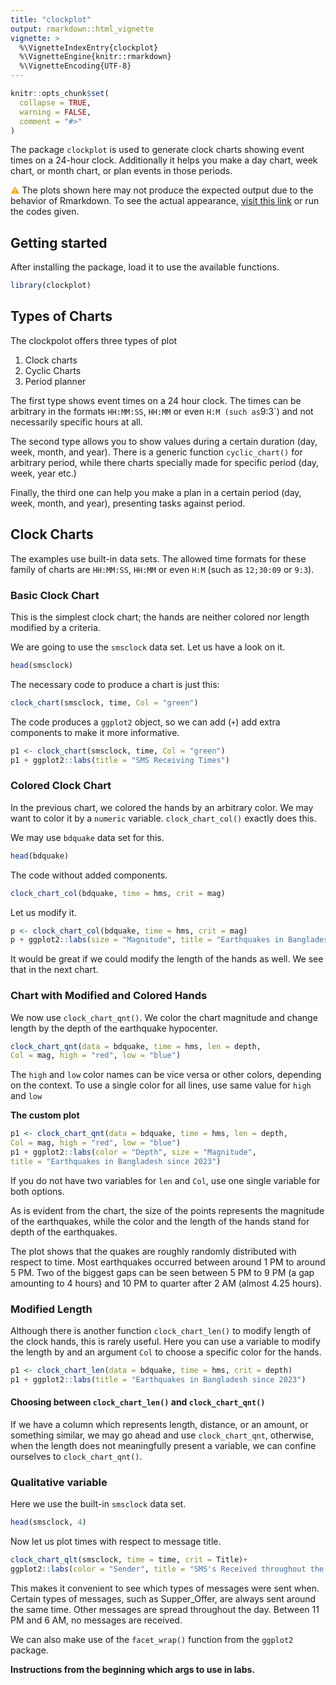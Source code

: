 ```yaml
---
title: "clockplot"
output: rmarkdown::html_vignette
vignette: >
  %\VignetteIndexEntry{clockplot}
  %\VignetteEngine{knitr::rmarkdown}
  %\VignetteEncoding{UTF-8}
---
```


```r
knitr::opts_chunk$set(
  collapse = TRUE,
  warning = FALSE,
  comment = "#>"
)
```

The package `clockplot` is used to generate clock charts showing event times 
on a 24-hour clock. Additionally it helps you make a day chart, week chart, 
or month chart, or plan events in those periods.

<span style = "color:Orange;">⚠</span> The plots shown here may not produce the
expected output due to the behavior of Rmarkdown. To see the actual appearance,
[visit this link](https://github.com/mahmudstat/clockplot) or run the codes given. 

## Getting started

After installing the package, load it to use the available functions. 

```r
library(clockplot)
```

## Types of Charts

The clockpolot offers three types of plot

1. Clock charts
2. Cyclic Charts
3. Period planner

The first type shows event times on a 24 hour clock. The times can be 
arbitrary in the formats `HH:MM:SS`, `HH:MM` or even `H:M (such as `9:3`) and not necessarily specific hours at all. 


The second type allows you to show values during a certain duration (day, week, month, and year). There is a generic function `cyclic_chart()` for arbitrary period, while
there charts specially made for specific period (day, week, year etc.)

Finally, the third one can help you make a plan in a certain period (day, week, month, and year), presenting tasks against period. 

## Clock Charts

The examples use built-in data sets. The allowed time formats for these family
of charts are `HH:MM:SS`, `HH:MM` or even `H:M` (such as `12;30:09` or `9:3`). 

### Basic Clock Chart

This is the simplest clock chart; the hands are
neither colored nor length modified by a criteria. 

We are going to use the `smsclock` data set. Let us have a look on it. 

```r
head(smsclock)
```

The necessary code to produce a chart is just this:

```r
clock_chart(smsclock, time, Col = "green")
```

The code produces a `ggplot2` object, so we can add (`+`) add extra components 
to make it more informative. 


```r
p1 <- clock_chart(smsclock, time, Col = "green")
p1 + ggplot2::labs(title = "SMS Receiving Times")
```


### Colored Clock Chart

In the previous chart, we colored the hands by an arbitrary color. We may want
to color it by a `numeric` variable. `clock_chart_col()` exactly does this. 

We may use `bdquake` data set for this. 

```r
head(bdquake)
```

The code without added components. 

```r
clock_chart_col(bdquake, time = hms, crit = mag)
```

Let us modify it.

```r
p <- clock_chart_col(bdquake, time = hms, crit = mag)
p + ggplot2::labs(size = "Magnitude", title = "Earthquakes in Bangladesh since 2023")
```

It would be great if we could modify the length of the hands as well. We see 
that in the next chart. 

### Chart with Modified and Colored Hands

We now use `clock_chart_qnt()`. We color the chart magnitude and change 
length by the depth of the earthquake hypocenter.

```r
clock_chart_qnt(data = bdquake, time = hms, len = depth,
Col = mag, high = "red", low = "blue")
```

The `high` and `low` color names can be vice versa or other colors, depending on the context. To use a single color for all lines, use same value for `high` and `low`

**The custom plot**

```r
p1 <- clock_chart_qnt(data = bdquake, time = hms, len = depth,
Col = mag, high = "red", low = "blue")
p1 + ggplot2::labs(color = "Depth", size = "Magnitude",
title = "Earthquakes in Bangladesh since 2023")
```

If you do not have two variables for `len` and `Col`, use one single variable 
for both options. 

As is evident from the chart, the size of the points represents the magnitude 
of the earthquakes, while the color and the length of the hands stand for 
depth of the earthquakes. 

The plot shows that the quakes are roughly randomly distributed with respect 
to time. Most earthquakes occurred between around 1 PM to around 5 PM. Two 
of the biggest gaps can be seen between 5 PM to 9 PM (a gap amounting to 4 
hours) and 10 PM to quarter after 2 AM (almost 4.25 hours). 

### Modified Length

Although there is another function `clock_chart_len()` to modify length of the
clock hands, this is rarely useful. Here you can use a variable to modify the
length by and an argument `Col` to choose a specific color for the hands. 

```r
p1 <- clock_chart_len(data = bdquake, time = hms, crit = depth)
p1 + ggplot2::labs(title = "Earthquakes in Bangladesh since 2023")
```

#### Choosing between `clock_chart_len()` and `clock_chart_qnt()`

If we have a column which represents length, distance, or an amount, or 
something similar, we may go ahead and use `clock_chart_qnt`, otherwise, when
the length does not meaningfully present a variable, we can confine ourselves
to `clock_chart_qnt()`. 

### Qualitative variable

Here we use the built-in `smsclock` data set. 

```r
head(smsclock, 4)
```

Now let us plot times with respect to message title. 

```r
clock_chart_qlt(smsclock, time = time, crit = Title)+
ggplot2::labs(color = "Sender", title = "SMS's Received throughout the Day")
```

This makes it convenient to see which types of messages were sent when. Certain 
types of messages, such as Supper_Offer, are always sent around the same time. 
Other messages are spread throughout the day. Between 11 PM and 6 AM, no 
messages are received. 

We can also make use of the `facet_wrap()` function from the `ggplot2` package.



**Instructions from the beginning which args to use in labs.**
